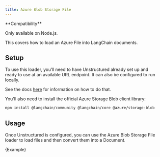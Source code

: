 ```yaml
---
title: Azure Blob Storage File
---
```


<Tip>
**Compatibility**

Only available on Node.js.
</Tip>

This covers how to load an Azure File into LangChain documents.

## Setup

To use this loader, you'll need to have Unstructured already set up and ready to use at an available URL endpoint. It can also be configured to run locally.

See the docs [here](/oss/integrations/document_loaders/file_loaders/unstructured) for information on how to do that.

You'll also need to install the official Azure Storage Blob client library:

```bash npm2yarn
npm install @langchain/community @langchain/core @azure/storage-blob
```

## Usage

Once Unstructured is configured, you can use the Azure Blob Storage File loader to load files and then convert them into a Document.


<CodeBlock language="typescript">{Example}</CodeBlock>
